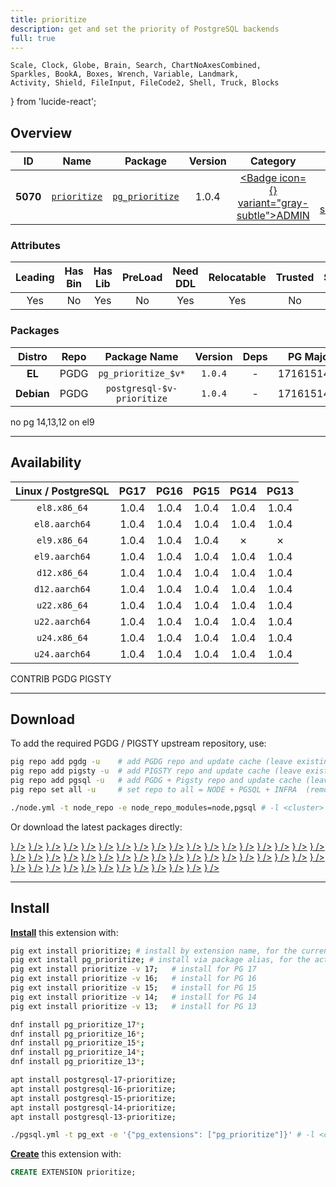 ```yaml
---
title: prioritize
description: get and set the priority of PostgreSQL backends
full: true
---
```


    Scale, Clock, Globe, Brain, Search, ChartNoAxesCombined,
    Sparkles, BookA, Boxes, Wrench, Variable, Landmark,
    Activity, Shield, FileInput, FileCode2, Shell, Truck, Blocks
} from 'lucide-react';

## Overview

| <TooltipIconButton tooltip="Extension unique identifier" side="top">ID</TooltipIconButton> | <TooltipIconButton tooltip="Extension name" side="top">Name</TooltipIconButton> | <TooltipIconButton tooltip="Package name for installation" side="top">Package</TooltipIconButton> | <TooltipIconButton tooltip="Latest available extension version" side="top">Version</TooltipIconButton> | <TooltipIconButton tooltip="Extension category" side="top">Category</TooltipIconButton> | <TooltipIconButton tooltip="Open source license" side="top">License</TooltipIconButton> | <TooltipIconButton tooltip="Programming language" side="top">Lang</TooltipIconButton> |
|:--------:|:--------:|:----------:|:--------------:|:---------------------------------------:|:------------------------------------------------------:|:----:|
| **5070** | [`prioritize`](https://github.com/schmiddy/pg_prioritize) | [`pg_prioritize`](/ext/prioritize) | 1.0.4 | <a href="/ext/admin" className="no-underline"><Badge icon={<Landmark />} variant="gray-subtle">ADMIN</Badge></a> | <a href="/ext/list/license#postgresql" className="no-underline"><Badge icon={<Scale />} variant="blue-subtle">PostgreSQL</Badge></a> | <a href="/ext/list/lang#c"><Badge icon={<FileCode2 />} variant="blue-subtle">C</Badge></a> |

### Attributes

| <TooltipIconButton tooltip="The Primary Leading extension in the Package" side="top">Leading</TooltipIconButton> | <TooltipIconButton tooltip="Contains binary utils" side="top">Has Bin</TooltipIconButton> | <TooltipIconButton tooltip="Contains .so shared library files" side="top">Has Lib</TooltipIconButton> | <TooltipIconButton tooltip="Requires preloading via shared_preload_libraries" side="top">PreLoad</TooltipIconButton> | <TooltipIconButton tooltip="Requires CREATE EXTENSION DDL command" side="top">Need DDL</TooltipIconButton> | <TooltipIconButton tooltip="Can be installed in any schema" side="top">Relocatable</TooltipIconButton> | <TooltipIconButton tooltip="Can be created by non-superuser" side="top">Trusted</TooltipIconButton> | <TooltipIconButton tooltip="Schemas used by this extension" side="top">Schemas</TooltipIconButton> |
|:-------:|:-------:|:-------:|:-------:|:--------:|:-----------:|:-------:|:-------:|
| Yes | No | Yes | No | Yes | Yes | No | - |

### Packages

| <TooltipIconButton tooltip="Linux distribution family, EL or Debian" side="top">Distro</TooltipIconButton> | <TooltipIconButton tooltip="Package repository" side="top">Repo</TooltipIconButton> | <TooltipIconButton tooltip="The RPM/DEB Package Name Pattern (replace $v with real pg major)" side="top">Package Name</TooltipIconButton> | <TooltipIconButton tooltip="Latest package version" side="top">Version</TooltipIconButton> | <TooltipIconButton tooltip="RPM/DEB Package dependencies" side="top">Deps</TooltipIconButton> | <TooltipIconButton tooltip="Available in these PostgreSQL Major Versions" side="top">PG Major</TooltipIconButton> |
|:----------:|:--------:|:------------------------:|:-----------:|:------------:|:------------------:|
|   **EL**   | <Badge variant="blue-subtle"><span className="font-bold">PGDG</span></Badge> | `pg_prioritize_$v*` | `1.0.4` | - | <Badge variant="green-subtle">17</Badge><Badge variant="green-subtle">16</Badge><Badge variant="green-subtle">15</Badge><Badge variant="red-subtle">14</Badge><Badge variant="red-subtle">13</Badge> |
| **Debian** | <Badge variant="blue-subtle"><span className="font-bold">PGDG</span></Badge> | `postgresql-$v-prioritize` | `1.0.4` | - | <Badge variant="green-subtle">17</Badge><Badge variant="green-subtle">16</Badge><Badge variant="green-subtle">15</Badge><Badge variant="green-subtle">14</Badge><Badge variant="green-subtle">13</Badge> |


<Callout title="Comments" type="info">
    no pg 14,13,12 on el9
</Callout>


------

## Availability

| <TooltipIconButton tooltip="Linux Distro Arch / PostgreSQL Major Version" side="top">Linux / PostgreSQL </TooltipIconButton> | **PG17** | **PG16** | **PG15** | **PG14** | **PG13** |
|:-----:|:-----:|:-----:|:-----:|:-----:|:-----:|
| `el8.x86_64` | <Badge variant="blue-subtle">1.0.4</Badge> | <Badge variant="blue-subtle">1.0.4</Badge> | <Badge variant="blue-subtle">1.0.4</Badge> | <Badge variant="blue-subtle">1.0.4</Badge> | <Badge variant="blue-subtle">1.0.4</Badge> |
| `el8.aarch64` | <Badge variant="blue-subtle">1.0.4</Badge> | <Badge variant="blue-subtle">1.0.4</Badge> | <Badge variant="blue-subtle">1.0.4</Badge> | <Badge variant="blue-subtle">1.0.4</Badge> | <Badge variant="blue-subtle">1.0.4</Badge> |
| `el9.x86_64` | <Badge variant="blue-subtle">1.0.4</Badge> | <Badge variant="blue-subtle">1.0.4</Badge> | <Badge variant="blue-subtle">1.0.4</Badge> | <Badge variant="red-subtle">✗</Badge> | <Badge variant="red-subtle">✗</Badge> |
| `el9.aarch64` | <Badge variant="blue-subtle">1.0.4</Badge> | <Badge variant="blue-subtle">1.0.4</Badge> | <Badge variant="blue-subtle">1.0.4</Badge> | <Badge variant="blue-subtle">1.0.4</Badge> | <Badge variant="blue-subtle">1.0.4</Badge> |
| `d12.x86_64` | <Badge variant="blue-subtle">1.0.4</Badge> | <Badge variant="blue-subtle">1.0.4</Badge> | <Badge variant="blue-subtle">1.0.4</Badge> | <Badge variant="blue-subtle">1.0.4</Badge> | <Badge variant="blue-subtle">1.0.4</Badge> |
| `d12.aarch64` | <Badge variant="blue-subtle">1.0.4</Badge> | <Badge variant="blue-subtle">1.0.4</Badge> | <Badge variant="blue-subtle">1.0.4</Badge> | <Badge variant="blue-subtle">1.0.4</Badge> | <Badge variant="blue-subtle">1.0.4</Badge> |
| `u22.x86_64` | <Badge variant="blue-subtle">1.0.4</Badge> | <Badge variant="blue-subtle">1.0.4</Badge> | <Badge variant="blue-subtle">1.0.4</Badge> | <Badge variant="blue-subtle">1.0.4</Badge> | <Badge variant="blue-subtle">1.0.4</Badge> |
| `u22.aarch64` | <Badge variant="blue-subtle">1.0.4</Badge> | <Badge variant="blue-subtle">1.0.4</Badge> | <Badge variant="blue-subtle">1.0.4</Badge> | <Badge variant="blue-subtle">1.0.4</Badge> | <Badge variant="blue-subtle">1.0.4</Badge> |
| `u24.x86_64` | <Badge variant="blue-subtle">1.0.4</Badge> | <Badge variant="blue-subtle">1.0.4</Badge> | <Badge variant="blue-subtle">1.0.4</Badge> | <Badge variant="blue-subtle">1.0.4</Badge> | <Badge variant="blue-subtle">1.0.4</Badge> |
| `u24.aarch64` | <Badge variant="blue-subtle">1.0.4</Badge> | <Badge variant="blue-subtle">1.0.4</Badge> | <Badge variant="blue-subtle">1.0.4</Badge> | <Badge variant="blue-subtle">1.0.4</Badge> | <Badge variant="blue-subtle">1.0.4</Badge> |

<Badge variant="green-subtle"><span className="font-black">CONTRIB</span></Badge> <Badge variant="blue-subtle"><span className="font-black">PGDG</span></Badge> <Badge variant="amber-subtle"><span className="font-black">PIGSTY</span></Badge>

------

## Download

To add the required PGDG / PIGSTY upstream repository, use:

```bash tab="pig"
pig repo add pgdg -u    # add PGDG repo and update cache (leave existing repos)
pig repo add pigsty -u  # add PIGSTY repo and update cache (leave existing repos)
pig repo add pgsql -u   # add PGDG + Pigsty repo and update cache (leave existing repos)
pig repo set all -u     # set repo to all = NODE + PGSQL + INFRA  (remove existing repos)
```
```bash tab="pigsty"
./node.yml -t node_repo -e node_repo_modules=node,pgsql # -l <cluster>
```

Or download the latest packages directly:

<Files>
    <Folder name="el8.x86_64">
        <a href="https://download.postgresql.org/pub/repos/yum/17/redhat/rhel-8-x86_64/pg_prioritize_17-1.0.4-5PGDG.rhel8.x86_64.rpm"><File name="pg_prioritize_17-1.0.4-5PGDG.rhel8.x86_64.rpm" icon={<Package className="text-emerald-500" />} /></a>
        <a href="https://download.postgresql.org/pub/repos/yum/16/redhat/rhel-8-x86_64/pg_prioritize_16-1.0.4-4PGDG.rhel8.x86_64.rpm"><File name="pg_prioritize_16-1.0.4-4PGDG.rhel8.x86_64.rpm" icon={<Package className="text-emerald-500" />} /></a>
        <a href="https://download.postgresql.org/pub/repos/yum/15/redhat/rhel-8-x86_64/pg_prioritize_15-1.0.4-2.rhel8.x86_64.rpm"><File name="pg_prioritize_15-1.0.4-2.rhel8.x86_64.rpm" icon={<Package className="text-emerald-500" />} /></a>
        <a href="https://download.postgresql.org/pub/repos/yum/14/redhat/rhel-8-x86_64/pg_prioritize_14-1.0.4-2.rhel8.x86_64.rpm"><File name="pg_prioritize_14-1.0.4-2.rhel8.x86_64.rpm" icon={<Package className="text-emerald-500" />} /></a>
        <a href="https://download.postgresql.org/pub/repos/yum/13/redhat/rhel-8-x86_64/pg_prioritize_13-1.0.4-1.rhel8.x86_64.rpm"><File name="pg_prioritize_13-1.0.4-1.rhel8.x86_64.rpm" icon={<Package className="text-emerald-500" />} /></a>
    </Folder>
    <Folder name="el8.aarch64">
        <a href="https://download.postgresql.org/pub/repos/yum/17/redhat/rhel-8-aarch64/pg_prioritize_17-1.0.4-5PGDG.rhel8.aarch64.rpm"><File name="pg_prioritize_17-1.0.4-5PGDG.rhel8.aarch64.rpm" icon={<Package className="text-orange-500" />} /></a>
        <a href="https://download.postgresql.org/pub/repos/yum/16/redhat/rhel-8-aarch64/pg_prioritize_16-1.0.4-4PGDG.rhel8.aarch64.rpm"><File name="pg_prioritize_16-1.0.4-4PGDG.rhel8.aarch64.rpm" icon={<Package className="text-orange-500" />} /></a>
        <a href="https://download.postgresql.org/pub/repos/yum/15/redhat/rhel-8-aarch64/pg_prioritize_15-1.0.4-2.rhel8.aarch64.rpm"><File name="pg_prioritize_15-1.0.4-2.rhel8.aarch64.rpm" icon={<Package className="text-orange-500" />} /></a>
        <a href="https://download.postgresql.org/pub/repos/yum/14/redhat/rhel-8-aarch64/pg_prioritize_14-1.0.4-2.rhel8.aarch64.rpm"><File name="pg_prioritize_14-1.0.4-2.rhel8.aarch64.rpm" icon={<Package className="text-orange-500" />} /></a>
        <a href="https://download.postgresql.org/pub/repos/yum/13/redhat/rhel-8-aarch64/pg_prioritize_13-1.0.4-2.rhel8.aarch64.rpm"><File name="pg_prioritize_13-1.0.4-2.rhel8.aarch64.rpm" icon={<Package className="text-orange-500" />} /></a>
    </Folder>
    <Folder name="el9.x86_64">
        <a href="https://download.postgresql.org/pub/repos/yum/17/redhat/rhel-9-x86_64/pg_prioritize_17-1.0.4-5PGDG.rhel9.x86_64.rpm"><File name="pg_prioritize_17-1.0.4-5PGDG.rhel9.x86_64.rpm" icon={<Package className="text-emerald-500" />} /></a>
        <a href="https://download.postgresql.org/pub/repos/yum/16/redhat/rhel-9-x86_64/pg_prioritize_16-1.0.4-4PGDG.rhel9.x86_64.rpm"><File name="pg_prioritize_16-1.0.4-4PGDG.rhel9.x86_64.rpm" icon={<Package className="text-emerald-500" />} /></a>
        <a href="https://download.postgresql.org/pub/repos/yum/15/redhat/rhel-9-x86_64/pg_prioritize_15-1.0.4-2.rhel9.x86_64.rpm"><File name="pg_prioritize_15-1.0.4-2.rhel9.x86_64.rpm" icon={<Package className="text-emerald-500" />} /></a>
    </Folder>
    <Folder name="el9.aarch64">
        <a href="https://download.postgresql.org/pub/repos/yum/17/redhat/rhel-9-aarch64/pg_prioritize_17-1.0.4-5PGDG.rhel9.aarch64.rpm"><File name="pg_prioritize_17-1.0.4-5PGDG.rhel9.aarch64.rpm" icon={<Package className="text-orange-500" />} /></a>
        <a href="https://download.postgresql.org/pub/repos/yum/16/redhat/rhel-9-aarch64/pg_prioritize_16-1.0.4-4PGDG.rhel9.aarch64.rpm"><File name="pg_prioritize_16-1.0.4-4PGDG.rhel9.aarch64.rpm" icon={<Package className="text-orange-500" />} /></a>
        <a href="https://download.postgresql.org/pub/repos/yum/15/redhat/rhel-9-aarch64/pg_prioritize_15-1.0.4-2.rhel9.aarch64.rpm"><File name="pg_prioritize_15-1.0.4-2.rhel9.aarch64.rpm" icon={<Package className="text-orange-500" />} /></a>
        <a href="https://download.postgresql.org/pub/repos/yum/14/redhat/rhel-9-aarch64/pg_prioritize_14-1.0.4-2.rhel9.aarch64.rpm"><File name="pg_prioritize_14-1.0.4-2.rhel9.aarch64.rpm" icon={<Package className="text-orange-500" />} /></a>
        <a href="https://download.postgresql.org/pub/repos/yum/13/redhat/rhel-9-aarch64/pg_prioritize_13-1.0.4-2.rhel9.aarch64.rpm"><File name="pg_prioritize_13-1.0.4-2.rhel9.aarch64.rpm" icon={<Package className="text-orange-500" />} /></a>
    </Folder>
    <Folder name="d12.x86_64">
        <a href="https://apt.postgresql.org/pub/repos/apt/pool/main/p/postgresql-prioritize/postgresql-17-prioritize_1.0.4-12.pgdg120+1_arm64.deb"><File name="postgresql-17-prioritize_1.0.4-12.pgdg120+1_arm64.deb" icon={<Box className="text-emerald-500" />} /></a>
        <a href="https://apt.postgresql.org/pub/repos/apt/pool/main/p/postgresql-prioritize/postgresql-16-prioritize_1.0.4-12.pgdg120+1_arm64.deb"><File name="postgresql-16-prioritize_1.0.4-12.pgdg120+1_arm64.deb" icon={<Box className="text-emerald-500" />} /></a>
        <a href="https://apt.postgresql.org/pub/repos/apt/pool/main/p/postgresql-prioritize/postgresql-15-prioritize_1.0.4-12.pgdg120+1_arm64.deb"><File name="postgresql-15-prioritize_1.0.4-12.pgdg120+1_arm64.deb" icon={<Box className="text-emerald-500" />} /></a>
        <a href="https://apt.postgresql.org/pub/repos/apt/pool/main/p/postgresql-prioritize/postgresql-14-prioritize_1.0.4-12.pgdg120+1_arm64.deb"><File name="postgresql-14-prioritize_1.0.4-12.pgdg120+1_arm64.deb" icon={<Box className="text-emerald-500" />} /></a>
        <a href="https://apt.postgresql.org/pub/repos/apt/pool/main/p/postgresql-prioritize/postgresql-13-prioritize_1.0.4-12.pgdg120+1_arm64.deb"><File name="postgresql-13-prioritize_1.0.4-12.pgdg120+1_arm64.deb" icon={<Box className="text-emerald-500" />} /></a>
    </Folder>
    <Folder name="d12.aarch64">
        <a href="https://apt.postgresql.org/pub/repos/apt/pool/main/p/postgresql-prioritize/postgresql-17-prioritize_1.0.4-12.pgdg120+1_amd64.deb"><File name="postgresql-17-prioritize_1.0.4-12.pgdg120+1_amd64.deb" icon={<Box className="text-orange-500" />} /></a>
        <a href="https://apt.postgresql.org/pub/repos/apt/pool/main/p/postgresql-prioritize/postgresql-16-prioritize_1.0.4-12.pgdg120+1_amd64.deb"><File name="postgresql-16-prioritize_1.0.4-12.pgdg120+1_amd64.deb" icon={<Box className="text-orange-500" />} /></a>
        <a href="https://apt.postgresql.org/pub/repos/apt/pool/main/p/postgresql-prioritize/postgresql-15-prioritize_1.0.4-12.pgdg120+1_amd64.deb"><File name="postgresql-15-prioritize_1.0.4-12.pgdg120+1_amd64.deb" icon={<Box className="text-orange-500" />} /></a>
        <a href="https://apt.postgresql.org/pub/repos/apt/pool/main/p/postgresql-prioritize/postgresql-14-prioritize_1.0.4-12.pgdg120+1_amd64.deb"><File name="postgresql-14-prioritize_1.0.4-12.pgdg120+1_amd64.deb" icon={<Box className="text-orange-500" />} /></a>
        <a href="https://apt.postgresql.org/pub/repos/apt/pool/main/p/postgresql-prioritize/postgresql-13-prioritize_1.0.4-12.pgdg120+1_amd64.deb"><File name="postgresql-13-prioritize_1.0.4-12.pgdg120+1_amd64.deb" icon={<Box className="text-orange-500" />} /></a>
    </Folder>
    <Folder name="u22.x86_64">
        <a href="https://apt.postgresql.org/pub/repos/apt/pool/main/p/postgresql-prioritize/postgresql-17-prioritize_1.0.4-12.pgdg22.04+1_amd64.deb"><File name="postgresql-17-prioritize_1.0.4-12.pgdg22.04+1_amd64.deb" icon={<Box className="text-emerald-500" />} /></a>
        <a href="https://apt.postgresql.org/pub/repos/apt/pool/main/p/postgresql-prioritize/postgresql-16-prioritize_1.0.4-12.pgdg22.04+1_amd64.deb"><File name="postgresql-16-prioritize_1.0.4-12.pgdg22.04+1_amd64.deb" icon={<Box className="text-emerald-500" />} /></a>
        <a href="https://apt.postgresql.org/pub/repos/apt/pool/main/p/postgresql-prioritize/postgresql-15-prioritize_1.0.4-12.pgdg22.04+1_amd64.deb"><File name="postgresql-15-prioritize_1.0.4-12.pgdg22.04+1_amd64.deb" icon={<Box className="text-emerald-500" />} /></a>
        <a href="https://apt.postgresql.org/pub/repos/apt/pool/main/p/postgresql-prioritize/postgresql-14-prioritize_1.0.4-12.pgdg22.04+1_amd64.deb"><File name="postgresql-14-prioritize_1.0.4-12.pgdg22.04+1_amd64.deb" icon={<Box className="text-emerald-500" />} /></a>
        <a href="https://apt.postgresql.org/pub/repos/apt/pool/main/p/postgresql-prioritize/postgresql-13-prioritize_1.0.4-12.pgdg22.04+1_amd64.deb"><File name="postgresql-13-prioritize_1.0.4-12.pgdg22.04+1_amd64.deb" icon={<Box className="text-emerald-500" />} /></a>
    </Folder>
    <Folder name="u22.aarch64">
        <a href="https://apt.postgresql.org/pub/repos/apt/pool/main/p/postgresql-prioritize/postgresql-17-prioritize_1.0.4-12.pgdg22.04+1_arm64.deb"><File name="postgresql-17-prioritize_1.0.4-12.pgdg22.04+1_arm64.deb" icon={<Box className="text-orange-500" />} /></a>
        <a href="https://apt.postgresql.org/pub/repos/apt/pool/main/p/postgresql-prioritize/postgresql-16-prioritize_1.0.4-12.pgdg22.04+1_arm64.deb"><File name="postgresql-16-prioritize_1.0.4-12.pgdg22.04+1_arm64.deb" icon={<Box className="text-orange-500" />} /></a>
        <a href="https://apt.postgresql.org/pub/repos/apt/pool/main/p/postgresql-prioritize/postgresql-15-prioritize_1.0.4-12.pgdg22.04+1_arm64.deb"><File name="postgresql-15-prioritize_1.0.4-12.pgdg22.04+1_arm64.deb" icon={<Box className="text-orange-500" />} /></a>
        <a href="https://apt.postgresql.org/pub/repos/apt/pool/main/p/postgresql-prioritize/postgresql-14-prioritize_1.0.4-12.pgdg22.04+1_arm64.deb"><File name="postgresql-14-prioritize_1.0.4-12.pgdg22.04+1_arm64.deb" icon={<Box className="text-orange-500" />} /></a>
        <a href="https://apt.postgresql.org/pub/repos/apt/pool/main/p/postgresql-prioritize/postgresql-13-prioritize_1.0.4-12.pgdg22.04+1_arm64.deb"><File name="postgresql-13-prioritize_1.0.4-12.pgdg22.04+1_arm64.deb" icon={<Box className="text-orange-500" />} /></a>
    </Folder>
    <Folder name="u24.x86_64">
        <a href="https://apt.postgresql.org/pub/repos/apt/pool/main/p/postgresql-prioritize/postgresql-17-prioritize_1.0.4-12.pgdg24.04+1_amd64.deb"><File name="postgresql-17-prioritize_1.0.4-12.pgdg24.04+1_amd64.deb" icon={<Box className="text-emerald-500" />} /></a>
        <a href="https://apt.postgresql.org/pub/repos/apt/pool/main/p/postgresql-prioritize/postgresql-16-prioritize_1.0.4-12.pgdg24.04+1_amd64.deb"><File name="postgresql-16-prioritize_1.0.4-12.pgdg24.04+1_amd64.deb" icon={<Box className="text-emerald-500" />} /></a>
        <a href="https://apt.postgresql.org/pub/repos/apt/pool/main/p/postgresql-prioritize/postgresql-15-prioritize_1.0.4-12.pgdg24.04+1_amd64.deb"><File name="postgresql-15-prioritize_1.0.4-12.pgdg24.04+1_amd64.deb" icon={<Box className="text-emerald-500" />} /></a>
        <a href="https://apt.postgresql.org/pub/repos/apt/pool/main/p/postgresql-prioritize/postgresql-14-prioritize_1.0.4-12.pgdg24.04+1_amd64.deb"><File name="postgresql-14-prioritize_1.0.4-12.pgdg24.04+1_amd64.deb" icon={<Box className="text-emerald-500" />} /></a>
        <a href="https://apt.postgresql.org/pub/repos/apt/pool/main/p/postgresql-prioritize/postgresql-13-prioritize_1.0.4-12.pgdg24.04+1_amd64.deb"><File name="postgresql-13-prioritize_1.0.4-12.pgdg24.04+1_amd64.deb" icon={<Box className="text-emerald-500" />} /></a>
    </Folder>
    <Folder name="u24.aarch64">
        <a href="https://apt.postgresql.org/pub/repos/apt/pool/main/p/postgresql-prioritize/postgresql-17-prioritize_1.0.4-12.pgdg24.04+1_arm64.deb"><File name="postgresql-17-prioritize_1.0.4-12.pgdg24.04+1_arm64.deb" icon={<Box className="text-orange-500" />} /></a>
        <a href="https://apt.postgresql.org/pub/repos/apt/pool/main/p/postgresql-prioritize/postgresql-16-prioritize_1.0.4-12.pgdg24.04+1_arm64.deb"><File name="postgresql-16-prioritize_1.0.4-12.pgdg24.04+1_arm64.deb" icon={<Box className="text-orange-500" />} /></a>
        <a href="https://apt.postgresql.org/pub/repos/apt/pool/main/p/postgresql-prioritize/postgresql-15-prioritize_1.0.4-12.pgdg24.04+1_arm64.deb"><File name="postgresql-15-prioritize_1.0.4-12.pgdg24.04+1_arm64.deb" icon={<Box className="text-orange-500" />} /></a>
        <a href="https://apt.postgresql.org/pub/repos/apt/pool/main/p/postgresql-prioritize/postgresql-14-prioritize_1.0.4-12.pgdg24.04+1_arm64.deb"><File name="postgresql-14-prioritize_1.0.4-12.pgdg24.04+1_arm64.deb" icon={<Box className="text-orange-500" />} /></a>
        <a href="https://apt.postgresql.org/pub/repos/apt/pool/main/p/postgresql-prioritize/postgresql-13-prioritize_1.0.4-12.pgdg24.04+1_arm64.deb"><File name="postgresql-13-prioritize_1.0.4-12.pgdg24.04+1_arm64.deb" icon={<Box className="text-orange-500" />} /></a>
    </Folder>
</Files>

------

## Install

[**Install**](/docs/pgsql/ext/install) this extension with:

```bash tab="pig"
pig ext install prioritize; # install by extension name, for the current active PG version
pig ext install pg_prioritize; # install via package alias, for the active PG version
pig ext install prioritize -v 17;   # install for PG 17
pig ext install prioritize -v 16;   # install for PG 16
pig ext install prioritize -v 15;   # install for PG 15
pig ext install prioritize -v 14;   # install for PG 14
pig ext install prioritize -v 13;   # install for PG 13
```
```bash tab="yum" 
dnf install pg_prioritize_17*;
dnf install pg_prioritize_16*;
dnf install pg_prioritize_15*;
dnf install pg_prioritize_14*;
dnf install pg_prioritize_13*;
```
```bash tab="apt" 
apt install postgresql-17-prioritize;
apt install postgresql-16-prioritize;
apt install postgresql-15-prioritize;
apt install postgresql-14-prioritize;
apt install postgresql-13-prioritize;
```
```bash tab="ansible"
./pgsql.yml -t pg_ext -e '{"pg_extensions": ["pg_prioritize"]}' # -l <cls>
```

[**Create**](/docs/pgsql/ext/create) this extension with:

```sql
CREATE EXTENSION prioritize;
```


